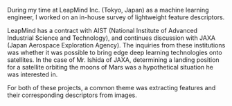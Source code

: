 During my time at LeapMind Inc. (Tokyo, Japan) as a machine learning engineer, I worked on an in-house survey of lightweight feature descriptors.

LeapMind has a contract with AIST (National Institute of Advanced Industrial Science and Technology), and continues discussion with JAXA (Japan Aerospace Exploration Agency). The inquiries from these institutions was whether it was possible to bring edge deep learning technologies onto satellites. In the case of Mr. Ishida of JAXA, determining a landing position for a satellite orbiting the moons of Mars was a hypothetical situation he was interested in.

For both of these projects, a common theme was extracting features and their corresponding descriptors from images.